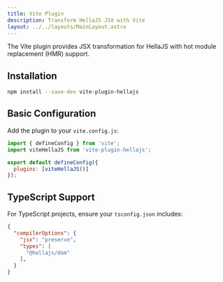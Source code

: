 ```yaml
---
title: Vite Plugin
description: Transform HellaJS JSX with Vite
layout: ../../layouts/MainLayout.astro
---
```


The Vite plugin provides JSX transformation for HellaJS with hot module replacement (HMR) support.

## Installation

```bash
npm install --save-dev vite-plugin-hellajs
```

## Basic Configuration

Add the plugin to your `vite.config.js`:

```js
import { defineConfig } from 'vite';
import viteHellaJS from 'vite-plugin-hellajs';

export default defineConfig({
  plugins: [viteHellaJS()]
});
```

## TypeScript Support

For TypeScript projects, ensure your `tsconfig.json` includes:

```json
{
  "compilerOptions": {
    "jsx": "preserve",
    "types": [
      "@hellajs/dom"
    ],
  }
}
```